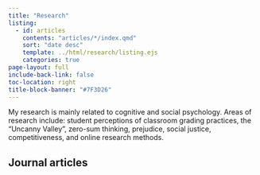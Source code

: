 ```yaml
---
title: "Research"
listing:
  - id: articles
    contents: "articles/*/index.qmd"
    sort: "date desc"
    template: ../html/research/listing.ejs
    categories: true
page-layout: full
include-back-link: false
toc-location: right
title-block-banner: "#7F3D26"
---
```


My research is mainly related to cognitive and social psychology. Areas of research include: student perceptions of classroom grading practices, the "Uncanny Valley", zero-sum thinking, prejudice, social justice, competitiveness, and online research methods.

## Journal articles

:::{#articles}
:::
